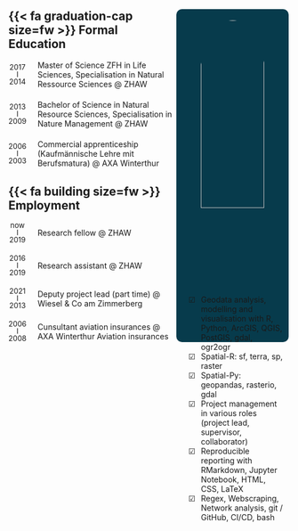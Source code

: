 <style>


.cv-wrapper{
    display: grid;
    grid-template-columns: 60% 40% ;
}

#formal-edu{
    margin-top: 0rem 
}

#portrait{
    width: 75%;
    border-radius: 100%;
    text-align: center;
    padding: 20px;
}

#skills{
    padding: 10px
}

#skills > ul{
    list-style-type: "\2611 ";
}

#skills li{
    padding-left: 10px
}



.cv-side{
    background-color: #073b4c;
    border-radius: 10px
}

.cv-container{
    display: grid;
    justify-content: start;
    grid-template-columns: auto auto;
    align-items: center;
    row-gap: 20px;
    column-gap: 20px;
}

.year{
    text-align: center;
    font-size: small;
    line-height: 100%;
}

</style>

<div class="cv-wrapper">
<div>

<h2 id="formal-edu"> {{< fa graduation-cap size=fw >}} Formal Education</h2>



<div class="cv-container">

<div class="year">2017<br>I<br>2014</div>
<div>Master of Science ZFH in Life Sciences, Specialisation in Natural Ressource Sciences @ ZHAW </div>
<div class="year">2013<br>I<br>2009</div>   
<div>Bachelor of Science in Natural Resource Sciences, Specialisation in Nature Management @ ZHAW </div>
<div class="year">2006<br>I<br>2003</div>
<div>Commercial apprenticeship (Kaufmännische Lehre mit Berufsmatura) @ AXA Winterthur</div>

</div>




<h2> {{< fa building size=fw >}} Employment</h2>

<div class="cv-container">
<div class="year">now<br>I<br>2019</div>
<div>Research fellow @ ZHAW</div>
<div class="year">2016<br>I<br>2019</div>
<div>Research assistant @ ZHAW</div>
<div class="year">2021<br>I<br>2013</div>
<div>Deputy project lead (part time) @ Wiesel & Co am Zimmerberg</div>
<div class="year">2006<br>I<br>2008</div>
<div>Cunsultant aviation insurances @ AXA Winterthur Aviation insurances</div>
</div>

</div>

<div class="cv-side">

<div style="text-align: center"><img id="portrait" src="images/rata_print-sw.jpg"> </div>

<div id="skills">
<ul>
<li>Geodata analysis, modelling and visualisation with R, Python, ArcGIS, QGIS, PostGIS, gdal, ogr2ogr</li>
<li>Spatial-R: sf, terra, sp, raster</li>
<li>Spatial-Py: geopandas, rasterio, gdal</li>
<li>Project management in various roles (project lead, supervisor, collaborator)</li>
<li>Reproducible reporting with RMarkdown, Jupyter Notebook, HTML, CSS, LaTeX</li>
<li>Regex, Webscraping, Network analysis, git / GitHub, CI/CD, bash</li>
</ul>

</div>
</div>

</div>
